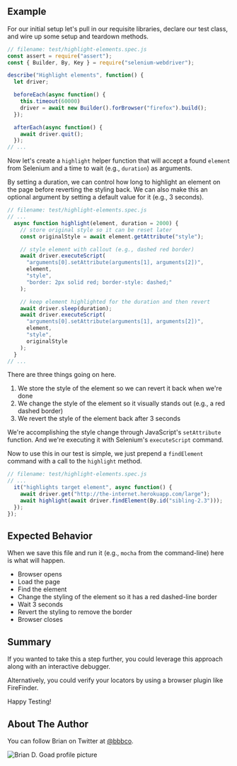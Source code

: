 ## Example

For our initial setup let's pull in our requisite libraries, declare our test class, and wire up some setup and teardown methods.

```javascript
// filename: test/highlight-elements.spec.js
const assert = require("assert");
const { Builder, By, Key } = require("selenium-webdriver");

describe("Highlight elements", function() {
  let driver;

  beforeEach(async function() {
    this.timeout(60000)
    driver = await new Builder().forBrowser("firefox").build();
  });

  afterEach(async function() {
    await driver.quit();
  });
// ...
```

Now let's create a `highlight` helper function that will accept a found `element` from Selenium and a time to wait (e.g., `duration`) as arguments.

By setting a duration, we can control how long to highlight an element on the page before reverting the styling back. We can also make this an optional argument by setting a default value for it (e.g., 3 seconds).

```javascript
// filename: test/highlight-elements.spec.js
// ...
  async function highlight(element, duration = 2000) {
    // store original style so it can be reset later
    const originalStyle = await element.getAttribute("style");

    // style element with callout (e.g., dashed red border)
    await driver.executeScript(
      "arguments[0].setAttribute(arguments[1], arguments[2])",
      element,
      "style",
      "border: 2px solid red; border-style: dashed;"
    );

    // keep element highlighted for the duration and then revert
    await driver.sleep(duration);
    await driver.executeScript(
      "arguments[0].setAttribute(arguments[1], arguments[2])",
      element,
      "style",
      originalStyle
    );
  }
// ...
```

There are three things going on here.

1. We store the style of the element so we can revert it back when we're done
2. We change the style of the element so it visually stands out (e.g., a red dashed border)
3. We revert the style of the element back after 3 seconds

We're accomplishing the style change through JavaScript's `setAttribute` function. And we're executing it with Selenium's `executeScript` command.

Now to use this in our test is simple, we just prepend a `findElement` command with a call to the `highlight` method.

```javascript
// filename: test/highlight-elements.spec.js
// ...
  it("highlights target element", async function() {
    await driver.get("http://the-internet.herokuapp.com/large");
    await highlight(await driver.findElement(By.id("sibling-2.3")));
  });
});
```

## Expected Behavior

When we save this file and run it (e.g., `mocha` from the command-line) here is what will happen.

- Browser opens
- Load the page
- Find the element
- Change the styling of the element so it has a red dashed-line border
- Wait 3 seconds
- Revert the styling to remove the border
- Browser closes

## Summary

If you wanted to take this a step further, you could leverage this approach along with an interactive debugger.

Alternatively, you could verify your locators by using a browser plugin like FireFinder.

Happy Testing!

## About The Author

You can follow Brian on Twitter at [@bbbco](https://twitter.com/bbbco).

![Brian D. Goad profile picture](/img/authors/brian-goad.jpeg#author-img 'a title')
